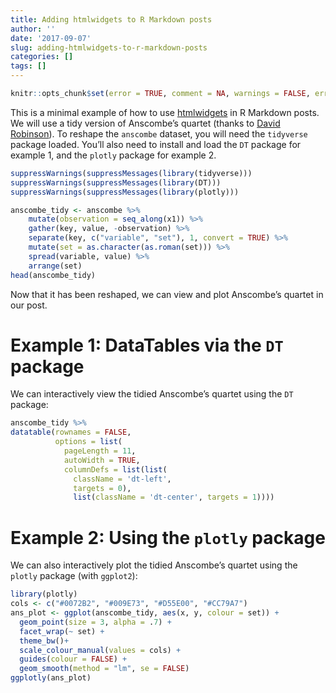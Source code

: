```yaml
---
title: Adding htmlwidgets to R Markdown posts
author: ''
date: '2017-09-07'
slug: adding-htmlwidgets-to-r-markdown-posts
categories: []
tags: []
---
```


```r
knitr::opts_chunk$set(error = TRUE, comment = NA, warnings = FALSE, errors = FALSE, messages = FALSE, tidy = FALSE, eval = TRUE)
```

This is a minimal example of how to use [htmlwidgets](http://www.htmlwidgets.org/index.html) in R Markdown posts. We will use a tidy version of Anscombe's quartet (thanks to [David Robinson](https://rpubs.com/dgrtwo/tidy-anscombe)). To reshape the `anscombe` dataset, you will need the `tidyverse` package loaded. You'll also need to install and load the `DT` package for example 1, and the `plotly` package for example 2.

```r
suppressWarnings(suppressMessages(library(tidyverse)))
suppressWarnings(suppressMessages(library(DT)))
suppressWarnings(suppressMessages(library(plotly)))
```

```r
anscombe_tidy <- anscombe %>%
    mutate(observation = seq_along(x1)) %>%
    gather(key, value, -observation) %>%
    separate(key, c("variable", "set"), 1, convert = TRUE) %>%
    mutate(set = as.character(as.roman(set))) %>%
    spread(variable, value) %>%
    arrange(set)
head(anscombe_tidy)
```

Now that it has been reshaped, we can view and plot Anscombe's quartet in our post.


# Example 1: DataTables via the `DT` package

We can interactively view the tidied Anscombe's quartet using the `DT` package:

```r
anscombe_tidy %>% 
datatable(rownames = FALSE, 
          options = list(
            pageLength = 11, 
            autoWidth = TRUE, 
            columnDefs = list(list(
              className = 'dt-left', 
              targets = 0),
              list(className = 'dt-center', targets = 1))))
```


# Example 2: Using the `plotly` package

We can also interactively plot the tidied Anscombe's quartet using the `plotly`  package (with `ggplot2`):

```r
library(plotly)
cols <- c("#0072B2", "#009E73", "#D55E00", "#CC79A7")
ans_plot <- ggplot(anscombe_tidy, aes(x, y, colour = set)) +
  geom_point(size = 3, alpha = .7) +
  facet_wrap(~ set) +
  theme_bw()+
  scale_colour_manual(values = cols) +
  guides(colour = FALSE) +
  geom_smooth(method = "lm", se = FALSE)
ggplotly(ans_plot)
```

